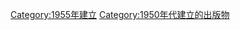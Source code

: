 {{Cat topic in year| topic=建立的出版物| year=1955}}

[[Category:1955年建立|Category:1955年建立]]
[[Category:1950年代建立的出版物|Category:1950年代建立的出版物]]
